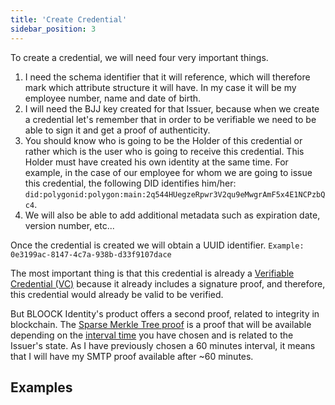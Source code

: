 ```yaml
---
title: 'Create Credential'
sidebar_position: 3
---
```


To create a credential, we will need four very important things.

1. I need the schema identifier that it will reference, which will therefore mark which attribute structure it will have. In my case it will be my employee number, name and date of birth.
2. I will need the BJJ key created for that Issuer, because when we create a credential let's remember that in order to be verifiable we need to be able to sign it and get a proof of authenticity.
3. You should know who is going to be the Holder of this credential or rather which is the user who is going to receive this credential. This Holder must have created his own identity at the same time. For example, in the case of our employee for whom we are going to issue this credential, the following DID identifies him/her: `did:polygonid:polygon:main:2q544HUegzeRpwr3V2qu9eMwgrAmF5x4E1NCPzbQc4`.
4. We will also be able to add additional metadata such as expiration date, version number, etc...

Once the credential is created we will obtain a UUID identifier.
`Example: 0e3199ac-8147-4c7a-938b-d33f9107dace`

The most important thing is that this credential is already a [Verifiable Credential (VC)](#the-verifiable-credential) because it already includes a signature proof, and therefore, this credential would already be valid to be verified.

But BLOOCK Identity's product offers a second proof, related to integrity in blockchain.
The [Sparse Merkle Tree proof](#proofs) is a proof that will be available depending on the [interval time](#issuer-intervals) you have chosen and is related to the Issuer's state.
As I have previously chosen a 60 minutes interval, it means that I will have my SMTP proof available after ~60 minutes.

## Examples



<SdkCodeBlock
  ts={CreateCredentialJs}
  py={CreateCredentialPy}
  java={CreateCredentialJava}
  php={CreateCredentialPhp}
  go={CreateCredentialGo}
/>
